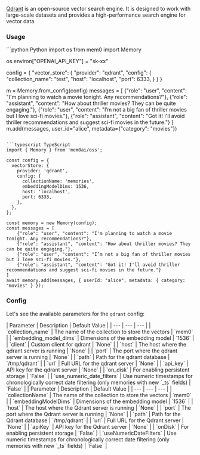 [Qdrant](https://qdrant.tech/) is an open-source vector search engine. It is designed to work with large-scale datasets and provides a high-performance search engine for vector data.

### Usage

<CodeGroup>
```python Python
import os
from mem0 import Memory

os.environ["OPENAI_API_KEY"] = "sk-xx"

config = {
    "vector_store": {
        "provider": "qdrant",
        "config": {
            "collection_name": "test",
            "host": "localhost",
            "port": 6333,
        }
    }
}

m = Memory.from_config(config)
messages = [
    {"role": "user", "content": "I'm planning to watch a movie tonight. Any recommendations?"},
    {"role": "assistant", "content": "How about thriller movies? They can be quite engaging."},
    {"role": "user", "content": "I’m not a big fan of thriller movies but I love sci-fi movies."},
    {"role": "assistant", "content": "Got it! I'll avoid thriller recommendations and suggest sci-fi movies in the future."}
]
m.add(messages, user_id="alice", metadata={"category": "movies"})
```

```typescript TypeScript
import { Memory } from 'mem0ai/oss';

const config = {
  vectorStore: {
    provider: 'qdrant',
    config: {
      collectionName: 'memories',
      embeddingModelDims: 1536,
      host: 'localhost',
      port: 6333,
    },
  },
};

const memory = new Memory(config);
const messages = [
    {"role": "user", "content": "I'm planning to watch a movie tonight. Any recommendations?"},
    {"role": "assistant", "content": "How about thriller movies? They can be quite engaging."},
    {"role": "user", "content": "I’m not a big fan of thriller movies but I love sci-fi movies."},
    {"role": "assistant", "content": "Got it! I'll avoid thriller recommendations and suggest sci-fi movies in the future."}
]
await memory.add(messages, { userId: "alice", metadata: { category: "movies" } });
```
</CodeGroup>

### Config

Let's see the available parameters for the `qdrant` config:

<Tabs>
<Tab title="Python">
| Parameter | Description | Default Value |
| --- | --- | --- |
| `collection_name` | The name of the collection to store the vectors | `mem0` |
| `embedding_model_dims` | Dimensions of the embedding model | `1536` |
| `client` | Custom client for qdrant | `None` |
| `host` | The host where the qdrant server is running | `None` |
| `port` | The port where the qdrant server is running | `None` |
| `path` | Path for the qdrant database | `/tmp/qdrant` |
| `url` | Full URL for the qdrant server | `None` |
| `api_key` | API key for the qdrant server | `None` |
| `on_disk` | For enabling persistent storage | `False` |
| `use_numeric_date_filters` | Use numeric timestamps for chronologically correct date filtering (only memories with new `_ts` fields) | `False` |
</Tab>
<Tab title="TypeScript">
| Parameter | Description | Default Value |
| --- | --- | --- |
| `collectionName` | The name of the collection to store the vectors | `mem0` |
| `embeddingModelDims` | Dimensions of the embedding model | `1536` |
| `host` | The host where the Qdrant server is running | `None` |
| `port` | The port where the Qdrant server is running | `None` |
| `path` | Path for the Qdrant database | `/tmp/qdrant` |
| `url` | Full URL for the Qdrant server | `None` |
| `apiKey` | API key for the Qdrant server | `None` |
| `onDisk` | For enabling persistent storage | `False` |
| `useNumericDateFilters` | Use numeric timestamps for chronologically correct date filtering (only memories with new `_ts` fields) | `False` |
</Tab>
</Tabs>